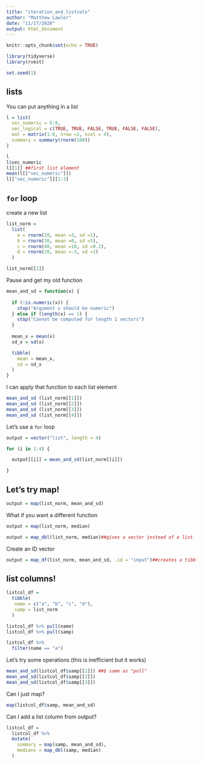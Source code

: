 ```yaml
---
title: "iteration_and_listcols"
author: "Matthew Lawlor"
date: "11/17/2020"
output: html_document
---
```


```r
knitr::opts_chunk$set(echo = TRUE)

library(tidyverse)
library(rvest)

set.seed(1)
```

## lists

You can put anything in a list

```r
l = list(
  vec_numeric = 5:8,
  vec_logical = c(TRUE, TRUE, FALSE, TRUE, FALSE, FALSE),
  mat = matrix(1:8, nrow =2, ncol = 4),
  summary = summary(rnorm(100))
)
```

```r
l
l$vec_numeric
l[[1]] ##first list element
mean(l[["vec_numeric"]])
l[["vec_numeric"]][1:3]
```

## `for` loop

create a new list

```r
list_norm = 
  list(
    a = rnorm(20, mean =3, sd =1),
    b = rnorm(30, mean =0, sd =5),
    c = rnorm(40, mean =10, sd =0.2),
    d = rnorm(20, mean =-3, sd =1)
  )
```

```r
list_norm[[1]]
```

Pause and get my old function

```r
mean_and_sd = function(x) {
  
  if (!is.numeric(x)) {
    stop("Argument x should be numeric")
  } else if (length(x) == 1) {
    stop("Cannot be computed for length 1 vectors")
  }
  
  mean_x = mean(x)
  sd_x = sd(x)

  tibble(
    mean = mean_x, 
    sd = sd_x
  )
}
```

I can apply that function to each list element

```r
mean_and_sd (list_norm[[1]])
mean_and_sd (list_norm[[2]])
mean_and_sd (list_norm[[3]])
mean_and_sd (list_norm[[4]])
```

Let's use a `for` loop

```r
output = vector("list", length = 4)

for (i in 1:4) {

  output[[i]] = mean_and_sd(list_norm[[i]])

}
```

## Let's try map!

```r
output = map(list_norm, mean_and_sd)
```

What if you want a different function

```r
output = map(list_norm, median)
```

```r
output = map_dbl(list_norm, median)##gives a vector instead of a list
```

Create an ID vector  

```r
output = map_df(list_norm, mean_and_sd, .id = "input")##creates a tibble, id creates an id vector
```

## list columns!

```r
listcol_df =
  tibble(
   name = c("a", "b", "c", "d"),
   samp = list_norm
  )
```

```r
listcol_df %>% pull(name)
listcol_df %>% pull(samp)

listcol_df %>% 
  filter(name == "a")
```


Let's try some operations (this is inefficient but it works)

```r
mean_and_sd(listcol_df$samp[[1]]) ##$ same as "pull"
mean_and_sd(listcol_df$samp[[2]])
mean_and_sd(listcol_df$samp[[3]])
```

Can I just map?

```r
map(listcol_df$samp, mean_and_sd)
```

Can I add a list column from output?

```r
listcol_df =
  listcol_df %>% 
  mutate(
    summary = map(samp, mean_and_sd),
    medians = map_dbl(samp, median)
  )
```

